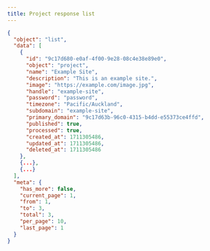 ```yaml
---
title: Project response list
---
```


```json title="JSON Response"
{
  "object": "list",
  "data": [
    {
      "id": "9c17d680-e0af-4f00-9e28-08c4e38e89e0",
      "object": "project",
      "name": "Example Site",
      "description": "This is an example site.",
      "image": "https://example.com/image.jpg",
      "handle": "example-site",
      "password": "password",
      "timezone": "Pacific/Auckland",
      "subdomain": "example-site",
      "primary_domain": "9c17d63b-96c0-4315-b4dd-e55373ce4ffd",
      "published": true,
      "processed": true,
      "created_at": 1711305486,
      "updated_at": 1711305486,
      "deleted_at": 1711305486
    },
    {...},
    {...}
  ],
  "meta": {
    "has_more": false,
    "current_page": 1,
    "from": 1,
    "to": 3,
    "total": 3,
    "per_page": 10,
    "last_page": 1
  }
}
```
